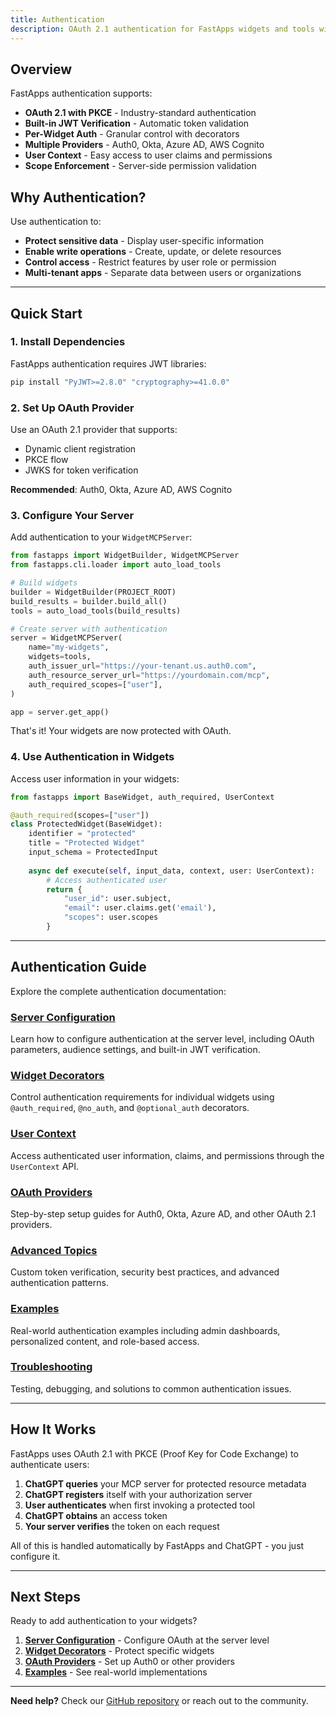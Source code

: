 ```yaml
---
title: Authentication
description: OAuth 2.1 authentication for FastApps widgets and tools with built-in JWT verification.
---
```


## Overview

FastApps authentication supports:

- **OAuth 2.1 with PKCE** - Industry-standard authentication
- **Built-in JWT Verification** - Automatic token validation
- **Per-Widget Auth** - Granular control with decorators
- **Multiple Providers** - Auth0, Okta, Azure AD, AWS Cognito
- **User Context** - Easy access to user claims and permissions
- **Scope Enforcement** - Server-side permission validation

## Why Authentication?

Use authentication to:

- **Protect sensitive data** - Display user-specific information
- **Enable write operations** - Create, update, or delete resources
- **Control access** - Restrict features by user role or permission
- **Multi-tenant apps** - Separate data between users or organizations

---

## Quick Start

### 1. Install Dependencies

FastApps authentication requires JWT libraries:

```bash
pip install "PyJWT>=2.8.0" "cryptography>=41.0.0"
```

### 2. Set Up OAuth Provider

Use an OAuth 2.1 provider that supports:
- Dynamic client registration
- PKCE flow
- JWKS for token verification

**Recommended**: Auth0, Okta, Azure AD, AWS Cognito

### 3. Configure Your Server

Add authentication to your `WidgetMCPServer`:

```python
from fastapps import WidgetBuilder, WidgetMCPServer
from fastapps.cli.loader import auto_load_tools

# Build widgets
builder = WidgetBuilder(PROJECT_ROOT)
build_results = builder.build_all()
tools = auto_load_tools(build_results)

# Create server with authentication
server = WidgetMCPServer(
    name="my-widgets",
    widgets=tools,
    auth_issuer_url="https://your-tenant.us.auth0.com",
    auth_resource_server_url="https://yourdomain.com/mcp",
    auth_required_scopes=["user"],
)

app = server.get_app()
```

That's it! Your widgets are now protected with OAuth.

### 4. Use Authentication in Widgets

Access user information in your widgets:

```python
from fastapps import BaseWidget, auth_required, UserContext

@auth_required(scopes=["user"])
class ProtectedWidget(BaseWidget):
    identifier = "protected"
    title = "Protected Widget"
    input_schema = ProtectedInput
    
    async def execute(self, input_data, context, user: UserContext):
        # Access authenticated user
        return {
            "user_id": user.subject,
            "email": user.claims.get('email'),
            "scopes": user.scopes
        }
```

---

## Authentication Guide

Explore the complete authentication documentation:

### [Server Configuration](/docs/auth/server-configuration)
Learn how to configure authentication at the server level, including OAuth parameters, audience settings, and built-in JWT verification.

### [Widget Decorators](/docs/auth/decorators)
Control authentication requirements for individual widgets using `@auth_required`, `@no_auth`, and `@optional_auth` decorators.

### [User Context](/docs/auth/user-context)
Access authenticated user information, claims, and permissions through the `UserContext` API.

### [OAuth Providers](/docs/auth/providers)
Step-by-step setup guides for Auth0, Okta, Azure AD, and other OAuth 2.1 providers.

### [Advanced Topics](/docs/auth/advanced)
Custom token verification, security best practices, and advanced authentication patterns.

### [Examples](/docs/auth/examples)
Real-world authentication examples including admin dashboards, personalized content, and role-based access.

### [Troubleshooting](/docs/auth/troubleshooting)
Testing, debugging, and solutions to common authentication issues.

---

## How It Works

FastApps uses OAuth 2.1 with PKCE (Proof Key for Code Exchange) to authenticate users:

1. **ChatGPT queries** your MCP server for protected resource metadata
2. **ChatGPT registers** itself with your authorization server
3. **User authenticates** when first invoking a protected tool
4. **ChatGPT obtains** an access token
5. **Your server verifies** the token on each request

All of this is handled automatically by FastApps and ChatGPT - you just configure it.

---

## Next Steps

Ready to add authentication to your widgets?

1. **[Server Configuration](/docs/auth/server-configuration)** - Configure OAuth at the server level
2. **[Widget Decorators](/docs/auth/decorators)** - Protect specific widgets
3. **[OAuth Providers](/docs/auth/providers)** - Set up Auth0 or other providers
4. **[Examples](/docs/auth/examples)** - See real-world implementations

---

**Need help?** Check our [GitHub repository](https://github.com/fastapps-framework/fastapps) or reach out to the community.
